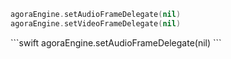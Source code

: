 <ProductWrapper notAllowed="voice-calling">

```swift
agoraEngine.setAudioFrameDelegate(nil)
agoraEngine.setVideoFrameDelegate(nil)
```
</ProductWrapper>

<ProductWrapper product="voice-calling">
```swift
agoraEngine.setAudioFrameDelegate(nil)
```

</ProductWrapper>